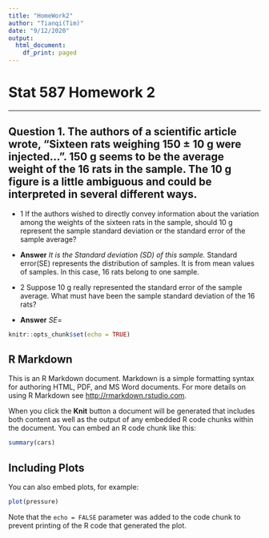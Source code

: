 ```yaml
---
title: "HomeWork2"
author: "Tianqi(Tim)"
date: "9/12/2020"
output:
  html_document:
    df_print: paged
---
```


# Stat 587 Homework 2

---
##  Question 1. The authors of a scientific article wrote, “Sixteen rats weighing 150 $\pm$ 10 g were injected...”. 150 g seems to be the average weight of the 16 rats in the sample. The 10 g figure is a little ambiguous and could be interpreted in several different ways.

* 1  If the authors wished to directly convey information about the variation among the weights of the sixteen rats in the sample, should 10 g represent the sample standard deviation or the standard error of the sample average?

- **Answer** *It is the Standard deviation (SD) of this sample.* Standard error(SE) represents the distribution of samples. It is from mean values of samples. In this case, 16 rats belong to one sample.

* 2  Suppose 10 g really represented the standard error of the sample average. What must have been the sample standard deviation of the 16 rats?

- **Answer** $SE =$ \frac{$\sigma$}{\sqrt{n}}




```r
knitr::opts_chunk$set(echo = TRUE)
```

## R Markdown

This is an R Markdown document. Markdown is a simple formatting syntax for authoring HTML, PDF, and MS Word documents. For more details on using R Markdown see <http://rmarkdown.rstudio.com>.

When you click the **Knit** button a document will be generated that includes both content as well as the output of any embedded R code chunks within the document. You can embed an R code chunk like this:

```r
summary(cars)
```

## Including Plots

You can also embed plots, for example:

```r
plot(pressure)
```

Note that the `echo = FALSE` parameter was added to the code chunk to prevent printing of the R code that generated the plot.
